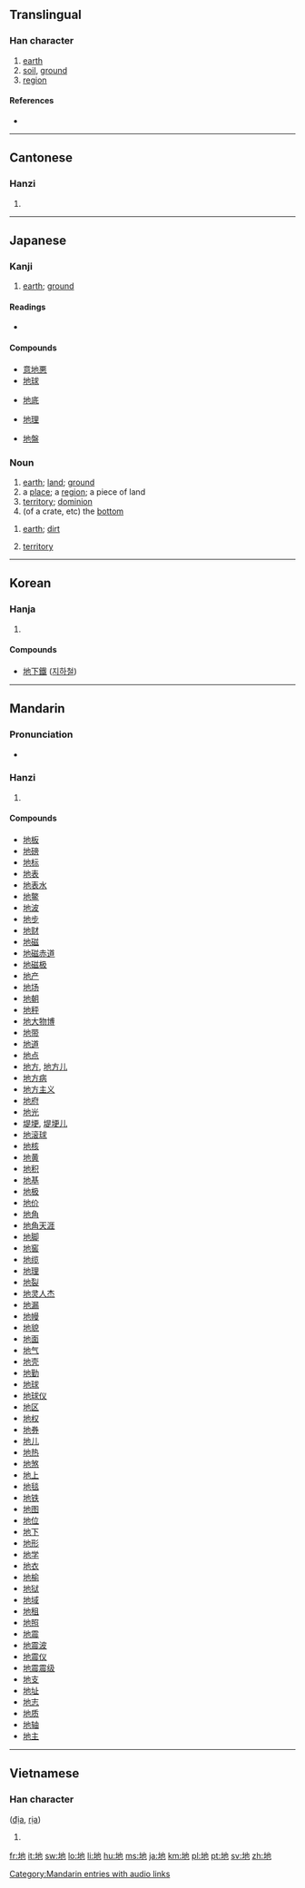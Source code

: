 ==Translingual==
{{stroke order|type=animate}}

===Han character===
{{Han char|rn=32|rad=土|as=03|sn=6|four=4411<sub>2</sub>|canj=土心木 (GPD)}}

# [[earth]]
# [[soil]], [[ground]]
# [[region]]

====References====
* {{Han ref|kx=0224.060|dkj=04890|dj=0456.080|hdz=10420.120|uh=5730|ud=22320|bh=A661|bd=42593}}

----

==Cantonese==

===Hanzi===
{{yue-hanzi|jyut=|y=dei6}}

# {{defn|Cantonese|sort=土03}}

----

==Japanese==

===Kanji===
{{ja-kanji|grade=2|rs=土03}}

# [[earth]]; [[ground]]

====Readings====
* {{ja-readings|on=[[ち]] (chi), [[じ]] (ji)|kun=[[つち]] (tsuchi)}}

====Compounds====
{{top4}}
* [[意地悪]]
* [[地球]]
{{mid4}}
* [[地底]]
{{mid4}}
* [[地理]]
{{mid4}}
* [[地盤]]
{{bottom}}

===Noun===
{{ja-noun|k|hira=ち|rom=chi}}

# [[earth]]; [[land]]; [[ground]]
# a [[place]]; a [[region]]; a piece of land
# [[territory]]; [[dominion]]
# (of a crate, etc) the [[bottom]]

{{ja-noun|k|hira=じ|rom=ji|hhira=ぢ}}

# [[earth]]; [[dirt]]
# {{game of go|lang=ja|skey=し'}} [[territory]]

----

==Korean==

===Hanja===
{{ko-hanja|hangeul=지|rv=ji|mr=chi|eumhun=땅|ehrv=ttang|ehmr=ttang|ehy=ttang}}

# {{defn|Korean|sort=土03}}

====Compounds====
* [[地下鐵]] ([[지하철]])

----

==Mandarin==

===Pronunciation===
* {{audio|zh-de.ogg|audio}}

===Hanzi===
{{cmn-hanzi|pin=[[dì]] ([[di4]]), [[de]] ([[de5]])|wg=ti<sup>4</sup>}}

# {{defn|Mandarin|sort=土03}}

====Compounds====
* [[地板]]
* [[地磅]]
* [[地标]]
* [[地表]]
* [[地表水]]
* [[地鳖]]
* [[地波]]
* [[地步]]
* [[地财]]
* [[地磁]]
* [[地磁赤道]]
* [[地磁极]]
* [[地产]]
* [[地场]]
* [[地朝]]
* [[地秤]]
* [[地大物博]]
* [[地带]]
* [[地道]]
* [[地点]]
* [[地方]], [[地方儿]]
* [[地方病]]
* [[地方主义]]
* [[地府]]
* [[地光]]
* [[堤埂]], [[堤埂儿]]
* [[地滚球]]
* [[地核]]
* [[地黄]]
* [[地积]]
* [[地基]]
* [[地极]]
* [[地价]]
* [[地角]]
* [[地角天涯]]
* [[地脚]]
* [[地窖]]
* [[地缆]]
* [[地理]]
* [[地裂]]
* [[地灵人杰]]
* [[地漏]]
* [[地幔]]
* [[地貌]]
* [[地面]]
* [[地气]]
* [[地壳]]
* [[地勤]]
* [[地球]]
* [[地球仪]]
* [[地区]]
* [[地权]]
* [[地券]]
* [[地儿]]
* [[地热]]
* [[地煞]]
* [[地上]]
* [[地毯]]
* [[地铁]]
* [[地图]]
* [[地位]]
* [[地下]]
* [[地形]]
* [[地学]]
* [[地衣]]
* [[地榆]]
* [[地狱]]
* [[地域]]
* [[地租]]
* [[地照]]
* [[地震]]
* [[地震波]]
* [[地震仪]]
* [[地震震级]]
* [[地支]]
* [[地址]]
* [[地志]]
* [[地质]]
* [[地轴]]
* [[地主]]

[[Category:Mandarin entries with audio links]]

----

==Vietnamese==

===Han character===
{{vi-hantu|rs=土03}} ([[địa]], [[rịa]])

# {{defn|Vietnamese}}

[[fr:地]]
[[it:地]]
[[sw:地]]
[[lo:地]]
[[li:地]]
[[hu:地]]
[[ms:地]]
[[ja:地]]
[[km:地]]
[[pl:地]]
[[pt:地]]
[[sv:地]]
[[zh:地]]